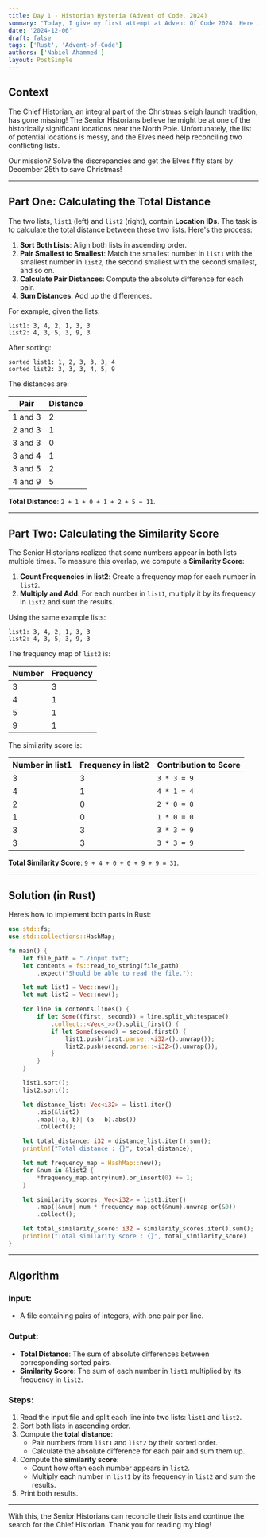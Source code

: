 ```yaml
---
title: Day 1 - Historian Hysteria (Advent of Code, 2024)
summary: "Today, I give my first attempt at Advent Of Code 2024. Here is the complete solution of the Day One's problem in Rust"
date: '2024-12-06'
draft: false
tags: ['Rust', 'Advent-of-Code']
authors: ['Nabiel Ahammed']
layout: PostSimple
---
```



## Context
The Chief Historian, an integral part of the Christmas sleigh launch tradition, has gone missing! 
The Senior Historians believe he might be at one of the historically significant locations near the North Pole. 
Unfortunately, the list of potential locations is messy, and the Elves need help reconciling two conflicting lists.

Our mission? Solve the discrepancies and get the Elves fifty stars by December 25th to save Christmas!

---

## Part One: Calculating the Total Distance

The two lists, `list1` (left) and `list2` (right), contain **Location IDs**. 
The task is to calculate the total distance between these two lists. Here's the process:

1. **Sort Both Lists**: Align both lists in ascending order.
2. **Pair Smallest to Smallest**: Match the smallest number in `list1` with the smallest number in `list2`, the second smallest with the second smallest, and so on.
3. **Calculate Pair Distances**: Compute the absolute difference for each pair.
4. **Sum Distances**: Add up the differences.

For example, given the lists:

```
list1: 3, 4, 2, 1, 3, 3
list2: 4, 3, 5, 3, 9, 3
```

After sorting:

```
sorted list1: 1, 2, 3, 3, 3, 4
sorted list2: 3, 3, 3, 4, 5, 9
```

The distances are:

| Pair       | Distance |
|------------|----------|
| 1 and 3    | 2        |
| 2 and 3    | 1        |
| 3 and 3    | 0        |
| 3 and 4    | 1        |
| 3 and 5    | 2        |
| 4 and 9    | 5        |

**Total Distance**: `2 + 1 + 0 + 1 + 2 + 5 = 11`.

---

## Part Two: Calculating the Similarity Score

The Senior Historians realized that some numbers appear in both lists multiple times. To measure this overlap, we compute a **Similarity Score**:

1. **Count Frequencies in list2**: Create a frequency map for each number in `list2`.
2. **Multiply and Add**: For each number in `list1`, multiply it by its frequency in `list2` and sum the results.

Using the same example lists:

```
list1: 3, 4, 2, 1, 3, 3
list2: 4, 3, 5, 3, 9, 3
```

The frequency map of `list2` is:

| Number | Frequency |
|--------|-----------|
| 3      | 3         |
| 4      | 1         |
| 5      | 1         |
| 9      | 1         |

The similarity score is:

| Number in list1 | Frequency in list2 | Contribution to Score |
|------------------|--------------------|------------------------|
| 3                | 3                  | `3 * 3 = 9`            |
| 4                | 1                  | `4 * 1 = 4`            |
| 2                | 0                  | `2 * 0 = 0`            |
| 1                | 0                  | `1 * 0 = 0`            |
| 3                | 3                  | `3 * 3 = 9`            |
| 3                | 3                  | `3 * 3 = 9`            |

**Total Similarity Score**: `9 + 4 + 0 + 0 + 9 + 9 = 31`.

---

## Solution (in Rust)

Here’s how to implement both parts in Rust:

```rust
use std::fs;
use std::collections::HashMap;

fn main() {
    let file_path = "./input.txt";
    let contents = fs::read_to_string(file_path)
        .expect("Should be able to read the file."); 

    let mut list1 = Vec::new();
    let mut list2 = Vec::new();

    for line in contents.lines() {
        if let Some((first, second)) = line.split_whitespace()
            .collect::<Vec<_>>().split_first() {
            if let Some(second) = second.first() {
                list1.push(first.parse::<i32>().unwrap());
                list2.push(second.parse::<i32>().unwrap());
            }
        }
    }

    list1.sort();
    list2.sort();

    let distance_list: Vec<i32> = list1.iter()
        .zip(&list2)
        .map(|(a, b)| (a - b).abs())
        .collect();

    let total_distance: i32 = distance_list.iter().sum();
    println!("Total distance : {}", total_distance);

    let mut frequency_map = HashMap::new();
    for &num in &list2 {
        *frequency_map.entry(num).or_insert(0) += 1;
    }

    let similarity_scores: Vec<i32> = list1.iter()
        .map(|&num| num * frequency_map.get(&num).unwrap_or(&0))
        .collect();

    let total_similarity_score: i32 = similarity_scores.iter().sum();
    println!("Total similarity score : {}", total_similarity_score)
}
```

---

## Algorithm

### Input:
- A file containing pairs of integers, with one pair per line.

### Output:
- **Total Distance**: The sum of absolute differences between corresponding sorted pairs.
- **Similarity Score**: The sum of each number in `list1` multiplied by its frequency in `list2`.

### Steps:
1. Read the input file and split each line into two lists: `list1` and `list2`.
2. Sort both lists in ascending order.
3. Compute the **total distance**:
    - Pair numbers from `list1` and `list2` by their sorted order.
    - Calculate the absolute difference for each pair and sum them up.
4. Compute the **similarity score**:
    - Count how often each number appears in `list2`.
    - Multiply each number in `list1` by its frequency in `list2` and sum the results.
5. Print both results.

---

With this, the Senior Historians can reconcile their lists and continue the search for the Chief Historian. Thank you for reading my blog!